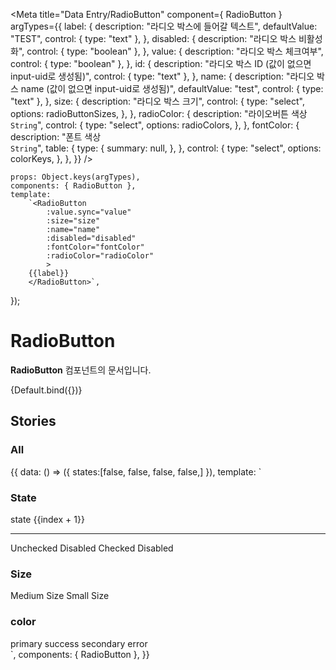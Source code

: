 
<Meta
    title="Data Entry/RadioButton"
    component={ RadioButton }
    argTypes={{
        label: {
            description: "라디오 박스에 들어갈 텍스트",
            defaultValue: "TEST",
            control: { type: "text" },
        },
        disabled: {
            description: "라디오 박스 비활성화",
            control: { type: "boolean" },
        },
        value: {
            description: "라디오 박스 체크여부",
            control: { type: "boolean" },
        },
        id: {
            description: "라디오 박스 ID (값이 없으면 input-uid로 생성됨)",
            control: { type: "text" },
        },
        name: {
            description: "라디오 박스 name (값이 없으면 input-uid로 생성됨)",
            defaultValue: "test",
            control: { type: "text" },
        },
        size: {
            description: "라디오 박스 크기",
            control: {
                type: "select",
                options: radioButtonSizes,
            },
        },
        radioColor: {
          description: "라이오버튼 색상<br/>`String`",
          control: {
              type: "select",
              options: radioColors,
          },
      },
        fontColor: {
          description: "폰트 색상<br/>`String`",
          table: {
            type: {
              summary: null,
            },
          },
          control: {
            type: "select",
            options: colorKeys,
          },
        },
    }}
/>


    props: Object.keys(argTypes),
    components: { RadioButton },
    template:
        `<RadioButton
            :value.sync="value"
            :size="size"
            :name="name"
            :disabled="disabled"
            :fontColor="fontColor"
            :radioColor="radioColor"
            >
        {{label}}
        </RadioButton>`,
});

# RadioButton

**RadioButton** 컴포넌트의 문서입니다.

<Story name="Default" height="100px">
    {Default.bind({})}
</Story>

<ArgsTable story="Default" />

## Stories
### All

<Canvas>
    <Story name="All" height="100px">
        {{
         data: () => ({
            states:[false, false, false, false,]
        }),
            template: `
                <div>
                    <div>
                        <h3 class="mb-12">State</h3>
                        <RadioButton
                            v-for="(state,index) in states"
                            :key="index"
                            name="state"
                            :value=state>
                            state {{index + 1}}
                        </RadioButton>
                        <hr/>
                        <RadioButton disabled name="disabled" :value="false">Unchecked Disabled</RadioButton>
                        <RadioButton :value="true" disabled name="disabled">Checked Disabled</RadioButton>
                    </div>
                    <div class="mt-20">
                        <h3 class="mb-12">Size</h3>
                        <RadioButton size="medium" class="mb-4" name="size">Medium Size</RadioButton>
                        <RadioButton size="small" class="mb-4" name="size">Small Size</RadioButton>
                    </div>
                    <div class="mt-20">
                        <h3 class="mb-12"> color</h3>
                        <RadioButton size="medium" class="mb-4" name="size" font-color="green600">primary</RadioButton>
                        <RadioButton size="medium" class="mb-4" name="size" radio-color="success" font-color="blue600">success</RadioButton>
                        <RadioButton size="medium" class="mb-4" name="size" radio-color="secondary" font-color="gray600">secondary</RadioButton>
                        <RadioButton size="medium" class="mb-4" name="size" radio-color="error" font-color="red600">error</RadioButton>
                    </div>
                </div>
            `,
            components: { RadioButton },
        }}
    </Story>
</Canvas>

